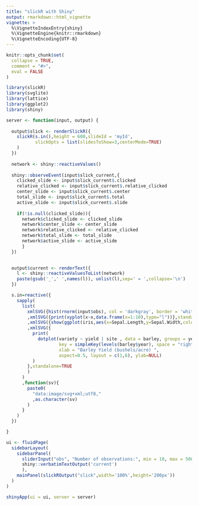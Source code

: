 ```yaml
---
title: "slickR with Shiny"
output: rmarkdown::html_vignette
vignette: >
  %\VignetteIndexEntry{shiny}
  %\VignetteEngine{knitr::rmarkdown}
  %\VignetteEncoding{UTF-8}
---
```


```r
knitr::opts_chunk$set(
  collapse = TRUE,
  comment = "#>",
  eval = FALSE
)
```

```r
library(slickR)
library(svglite)
library(lattice)
library(ggplot2)
library(shiny)
```
 
```r

server <- function(input, output) {
  
  output$slick <- renderSlickR({
    slickR(s.in(),height = 600,slideId = 'myId',
           slickOpts = list(slidesToShow=3,centerMode=TRUE)
    )
  })
  
  network <- shiny::reactiveValues()
  
  shiny::observeEvent(input$slick_current,{
    clicked_slide <- input$slick_current$.clicked
    relative_clicked <- input$slick_current$.relative_clicked
    center_slide <- input$slick_current$.center
    total_slide <- input$slick_current$.total
    active_slide <- input$slick_current$.slide
    
    if(!is.null(clicked_slide)){
      network$clicked_slide <- clicked_slide
      network$center_slide <- center_slide
      network$relative_clicked <- relative_clicked
      network$total_slide <- total_slide
      network$active_slide <- active_slide
      }
  })
  

  output$current <- renderText({
    l <- shiny::reactiveValuesToList(network)
    paste(gsub('_',' ',names(l)), unlist(l),sep=' = ',collapse='\n')
  })

  s.in=reactive({
    sapply(
      list(
        xmlSVG({hist(rnorm(input$obs), col = 'darkgray', border = 'white')},standalone=TRUE)
        ,xmlSVG({print(xyplot(x~x,data.frame(x=1:10),type="l"))},standalone=TRUE)
        ,xmlSVG({show(ggplot(iris,aes(x=Sepal.Length,y=Sepal.Width,colour=Species))+geom_point())},standalone=TRUE)
        ,xmlSVG({
          print(
            dotplot(variety ~ yield | site , data = barley, groups = year,
                    key = simpleKey(levels(barley$year), space = "right"),
                    xlab = "Barley Yield (bushels/acre) ",
                    aspect=0.5, layout = c(1,6), ylab=NULL)        
          )
        },standalone=TRUE
        )
      )
      ,function(sv){
        paste0(
          "data:image/svg+xml;utf8,"
          ,as.character(sv)
        )
      }
    )
  })

}

```
 
```r
ui <- fluidPage(
  sidebarLayout(
    sidebarPanel(
      sliderInput("obs", "Number of observations:", min = 10, max = 500, value = 100),
      shiny::verbatimTextOutput('current')
      ),
    mainPanel(slickROutput("slick",width='100%',height='200px'))
  )
)

```
 
```r
shinyApp(ui = ui, server = server)
```